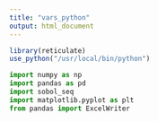 ```yaml
---
title: "vars_python"
output: html_document
---
```


```r

library(reticulate)
use_python("/usr/local/bin/python")

```


```python

import numpy as np
import pandas as pd
import sobol_seq
import matplotlib.pyplot as plt
from pandas import ExcelWriter

```
